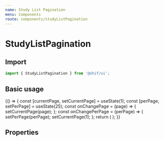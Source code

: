 ```yaml
---
name: Study List Pagination
menu: Components
route: components/studyListPagination
---
```



# StudyListPagination

## Import

```javascript
import { StudyListPagination } from '@ohif/ui';
```

## Basic usage

<Playground>
  {() => {
    const [currentPage, setCurrentPage] = useState(1);
    const [perPage, setPerPage] = useState(25);
    const onChangePage = (page) => {
      setCurrentPage(page);
    };
    const onChangePerPage = (perPage) => {
      setPerPage(perPage);
      setCurrentPage(1);
    };
    return (
      <StudyListPagination
        onChangePage={onChangePage}
        onChangePerPage={onChangePerPage}
        currentPage={currentPage}
        perPage={perPage}
      />
    );
  }}
</Playground>

## Properties

<Props of={StudyListPagination} />
